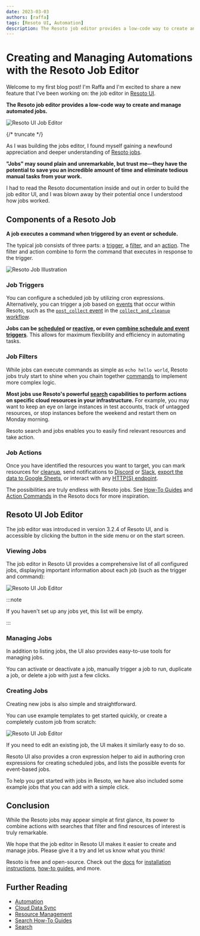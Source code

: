 ```yaml
---
date: 2023-03-03
authors: [raffa]
tags: [Resoto UI, Automation]
description: The Resoto job editor provides a low-code way to create and manage automated jobs.
---
```


# Creating and Managing Automations with the Resoto Job Editor

Welcome to my first blog post! I'm Raffa and I'm excited to share a new feature that I've been working on: the job editor in [Resoto UI](/docs/getting-started/launch-resoto#launching-resoto-ui).

**The Resoto job editor provides a low-code way to create and manage automated jobs.**

![Resoto UI Job Editor](./img/banner.jpg)

{/* truncate */}

As I was building the jobs editor, I found myself gaining a newfound appreciation and deeper understanding of [Resoto jobs](/docs/concepts/automation#jobs).

**"Jobs" may sound plain and unremarkable, but trust me—they have the potential to save you an incredible amount of time and eliminate tedious manual tasks from your work.**

I had to read the Resoto documentation inside and out in order to build the job editor UI, and I was blown away by their potential once I understood how jobs worked.

## Components of a Resoto Job

**A job executes a command when triggered by an event or schedule.**

The typical job consists of three parts: a [trigger](#trigger), a [filter](#filter), and an [action](#action). The filter and action combine to form the command that executes in response to the trigger.

![Resoto Job Illustration](./img/resoto-jobs-intro.png)

### Job Triggers

You can configure a scheduled job by utilizing cron expressions. Alternatively, you can trigger a job based on [events](/docs/reference/events) that occur within Resoto, such as the [`post_collect` event](/docs/reference/events#collect-events) in the [`collect_and_cleanup` workflow](/docs/reference/workflows#collect_and_cleanup-workflow).

**Jobs can be [scheduled](/docs/how-to-guides/automation/create-a-scheduled-job) or [reactive](/docs/how-to-guides/automation/create-an-event-based-job), or even [combine schedule and event triggers](/docs/how-to-guides/automation/create-a-scheduled-event-based-job)**. This allows for maximum flexibility and efficiency in automating tasks.

### Job Filters

While jobs can execute commands as simple as `echo hello world`, Resoto jobs truly start to shine when you chain together [commands](/docs/reference/cli) to implement more complex logic.

**Most jobs use Resoto's powerful [search](/docs/reference/search) capabilities to perform actions on specific cloud resources in your infrastructure.** For example, you may want to keep an eye on large instances in test accounts, track of untagged resources, or stop instances before the weekend and restart them on Monday morning.

Resoto search and jobs enables you to easily find relevant resources and take action.

### Job Actions

Once you have identified the resources you want to target, you can mark resources for [cleanup](/docs/concepts/resource-management/cleanup), send notifications to [Discord](/docs/how-to-guides/alerting/send-discord-notifications) or [Slack](/docs/how-to-guides/alerting/send-slack-notifications), [export the data to Google Sheets](/docs/how-to-guides/data-export/export-data-to-google-sheets), or interact with any [HTTP(S) endpoint](/docs/reference/cli/http).

The possibilities are truly endless with Resoto jobs. See [How-To Guides](/docs/how-to-guides) and [Action Commands](/docs/reference/cli#action-commands) in the Resoto docs for more inspiration.

## Resoto UI Job Editor

The job editor was introduced in version 3.2.4 of Resoto UI, and is accessible by clicking the button in the side menu or on the start screen.

### Viewing Jobs

The job editor in Resoto UI provides a comprehensive list of all configured jobs, displaying important information about each job (such as the trigger and command):

![Resoto UI Job Editor](./img/resoto-ui-jobs-overview.jpg)

:::note

If you haven't set up any jobs yet, this list will be empty.

:::

### Managing Jobs

In addition to listing jobs, the UI also provides easy-to-use tools for managing jobs.

You can activate or deactivate a job, manually trigger a job to run, duplicate a job, or delete a job with just a few clicks.

### Creating Jobs

Creating new jobs is also simple and straightforward.

You can use example templates to get started quickly, or create a completely custom job from scratch:

![Resoto UI Job Editor](./img/resoto-ui-examples.jpg)

If you need to edit an existing job, the UI makes it similarly easy to do so.

Resoto UI also provides a cron expression helper to aid in authoring cron expressions for creating scheduled jobs, and lists the possible events for event-based jobs.

To help you get started with jobs in Resoto, we have also included some example jobs that you can add with a simple click.

## Conclusion

While the Resoto jobs may appear simple at first glance, its power to combine actions with searches that filter and find resources of interest is truly remarkable.

We hope that the job editor in Resoto UI makes it easier to create and manage jobs. Please give it a try and let us know what you think!

Resoto is free and open-source. Check out the [docs](/docs) for [installation instructions](/docs/getting-started/install-resoto), [how-to guides](/docs/how-to-guides), and more.

## Further Reading

- [Automation](/docs/concepts/automation)
- [Cloud Data Sync](/docs/concepts/cloud-data-sync)
- [Resource Management](/docs/concepts/resource-management)
- [Search How-To Guides](/docs/how-to-guides/search)
- [Search](/docs/reference/search)
